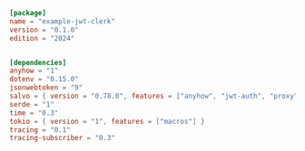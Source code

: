 
```toml  title="jwt-clerk/Cargo.toml"
[package]
name = "example-jwt-clerk"
version = "0.1.0"
edition = "2024"


[dependencies]
anyhow = "1"
dotenv = "0.15.0"
jsonwebtoken = "9"
salvo = { version = "0.78.0", features = ["anyhow", "jwt-auth", "proxy"] }
serde = "1"
time = "0.3"
tokio = { version = "1", features = ["macros"] }
tracing = "0.1"
tracing-subscriber = "0.3"

```